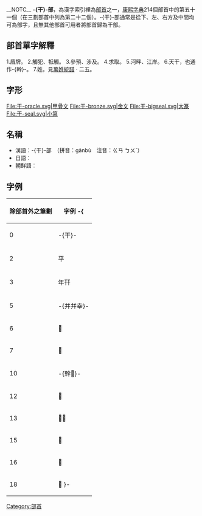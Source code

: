 __NOTC__
{{Infobox Kangxi radical
|51|uni=5E72
|meaning=反對、乾燥
|prev=巾
|next=幺
|pny= gān
|bopo=ㄍㄢ
|gr= gan
|wade= kan<sup>1</sup>
|jyutping= gon1
|yale= gōn
|poj= kan
|onyomi= カン kan
|kunyomi= ほす hosu
|jp= 干/ほす hosu<br />干/かん kan<br />一十/いちじゅう ichijū (chiefly primary education)
|hang=방패 banpae
|hanja=간 gan
}}
'''-{干}-部'''，為漢字索引裡為[[部首|部首]]之一，[[康熙字典|康熙字典]]214個部首中的第五十一個（在三劃部首中列為第二十二個）。-{干}-部通常是從下、左、右方及中間均可為部字，且無其他部首可用者將部首歸為干部。

== 部首單字解釋 ==
1.盾牌。
2.觸犯、牴觸。
3.參預、涉及。
4.求取。
5.河畔、江岸。
6.天干，也通作-{幹}-。
7.姓。見[[萬姓統譜|萬姓統譜]] · 二五。

== 字形 ==
<gallery>
File:干-oracle.svg|甲骨文
File:干-bronze.svg|金文
File:干-bigseal.svg|大篆
File:干-seal.svg|小篆
</gallery>

==名稱==
* 漢語：-{干}-部　（拼音：gānbù　注音：ㄍㄢ ㄅㄨˋ）
* 日語：{{lang|ja|干部　（かんぶ）}}
* 朝鲜語：{{lang|ko|간부　（干部）}}

==字例==
{| class="wikitable"
! 除部首外之筆劃 !! 字例
-{
|----
| 0 || -{干}-
|----
| 2 || 平
|----
| 3 || 年幵
|----
| 5 || -{并幷幸}-
|----
| 6 || 𢆕
|----
| 7 || 𢆘
|----
| 10 || -{幹𢆠}-
|----
| 12 || 𢆥
|----
| 13 || 𢆧𢆨
|----
| 15 || 𢆪
|----
| 16 || 𢆫
|----
| 18 || 𢆭
}-
|}

{{康熙部首}}
{{简体中文部首}}

[[Category:部首|Category:部首]]
{{lang-stub}}
